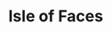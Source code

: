 
# Isle of Faces
<ProjectDetails
  region="Riverlands"
  house="Green Men"
  type="Landmark"
  status="Completed"
  warp="/warp isleoffaces"
  projectLead="Ric"
  dateStarted="2020-11-08T01:38:00.000Z"
  dateCompleted="2021-09-08T01:38:00.000Z"
/>
